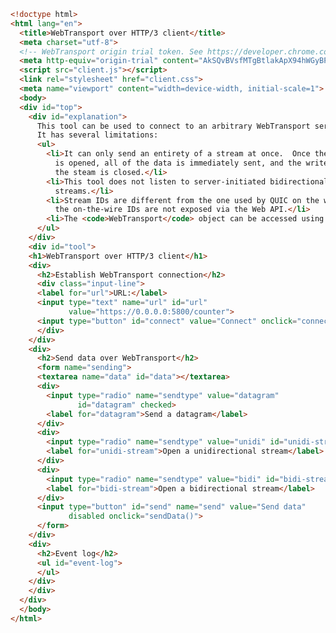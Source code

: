 ```html  title="webtransport-acme-http01/static/client.html"
<!doctype html>
<html lang="en">
  <title>WebTransport over HTTP/3 client</title>
  <meta charset="utf-8">
  <!-- WebTransport origin trial token. See https://developer.chrome.com/origintrials/#/view_trial/793759434324049921 -->
  <meta http-equiv="origin-trial" content="AkSQvBVsfMTgBtlakApX94hWGyBPQJXerRc2Aq8g/sKTMF+yG62+bFUB2yIxaK1furrNH3KNNeJV00UZSZHicw4AAABceyJvcmlnaW4iOiJodHRwczovL2dvb2dsZWNocm9tZS5naXRodWIuaW86NDQzIiwiZmVhdHVyZSI6IldlYlRyYW5zcG9ydCIsImV4cGlyeSI6MTY0Mzc1OTk5OX0=">
  <script src="client.js"></script>
  <link rel="stylesheet" href="client.css">
  <meta name="viewport" content="width=device-width, initial-scale=1">
  <body>
  <div id="top">
    <div id="explanation">
      This tool can be used to connect to an arbitrary WebTransport server.
      It has several limitations:
      <ul>
        <li>It can only send an entirety of a stream at once.  Once the stream
          is opened, all of the data is immediately sent, and the write side of
          the steam is closed.</li>
        <li>This tool does not listen to server-initiated bidirectional
          streams.</li>
        <li>Stream IDs are different from the one used by QUIC on the wire, as
          the on-the-wire IDs are not exposed via the Web API.</li>
        <li>The <code>WebTransport</code> object can be accessed using the developer console via <code>currentTransport</code>.</li>
      </ul>
    </div>
    <div id="tool">
    <h1>WebTransport over HTTP/3 client</h1>
    <div>
      <h2>Establish WebTransport connection</h2>
      <div class="input-line">
      <label for="url">URL:</label>
      <input type="text" name="url" id="url"
             value="https://0.0.0.0:5800/counter">
      <input type="button" id="connect" value="Connect" onclick="connect()">
      </div>
    </div>
    <div>
      <h2>Send data over WebTransport</h2>
      <form name="sending">
      <textarea name="data" id="data"></textarea>
      <div>
        <input type="radio" name="sendtype" value="datagram"
               id="datagram" checked>
        <label for="datagram">Send a datagram</label>
      </div>
      <div>
        <input type="radio" name="sendtype" value="unidi" id="unidi-stream">
        <label for="unidi-stream">Open a unidirectional stream</label>
      </div>
      <div>
        <input type="radio" name="sendtype" value="bidi" id="bidi-stream">
        <label for="bidi-stream">Open a bidirectional stream</label>
      </div>
      <input type="button" id="send" name="send" value="Send data"
             disabled onclick="sendData()">
      </form>
    </div>
    <div>
      <h2>Event log</h2>
      <ul id="event-log">
      </ul>
    </div>
    </div>
  </div>
  </body>
</html>
```